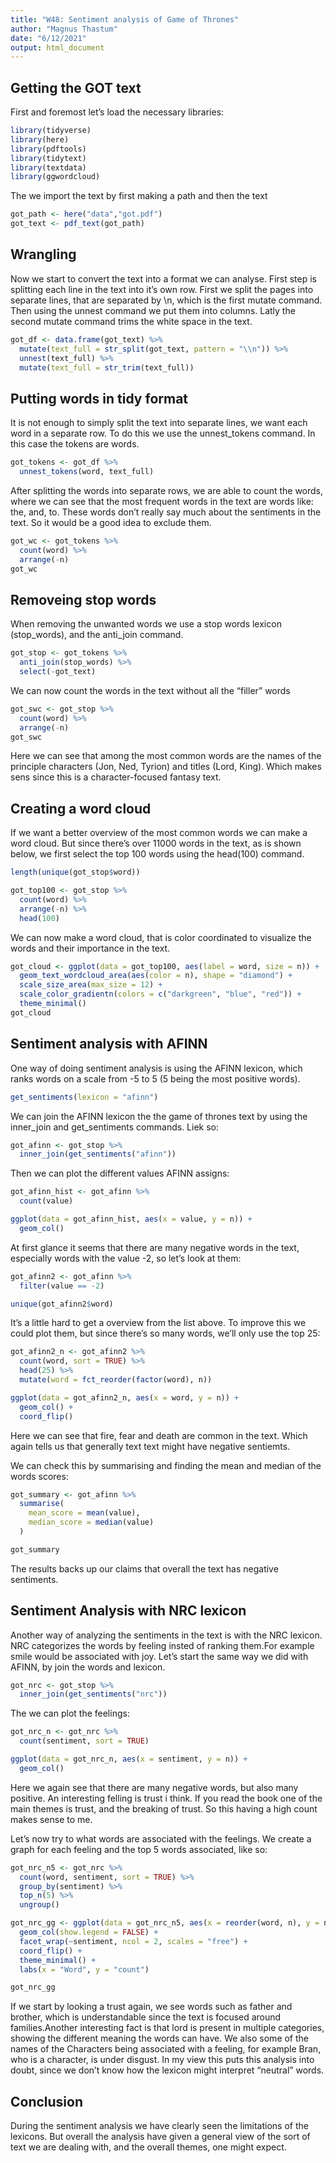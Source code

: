 ---
title: "W48: Sentiment analysis of Game of Thrones"
author: "Magnus Thastum"
date: "6/12/2021"
output: html_document
---

## Getting the GOT text
First and foremost let's load the necessary libraries:
```{r}
library(tidyverse)
library(here)
library(pdftools)
library(tidytext)
library(textdata) 
library(ggwordcloud)
```

The we import the text by first making a path and then the text
```{r}
got_path <- here("data","got.pdf")
got_text <- pdf_text(got_path)
```

## Wrangling
Now we start to convert the text into a format we can analyse. First step is splitting each line in the text into it's own row. First we split the pages into separate lines, that are separated by \\n, which is the first mutate command. Then using the unnest command we put them into columns. Latly the second mutate command trims the white space in the text.
```{r}
got_df <- data.frame(got_text) %>% 
  mutate(text_full = str_split(got_text, pattern = "\\n")) %>% 
  unnest(text_full) %>% 
  mutate(text_full = str_trim(text_full))
```

## Putting words in tidy format
It is not enough to simply split the text into separate lines, we want each word in a separate row. To do this we use the unnest_tokens command. In this case the tokens are words.
```{r}
got_tokens <- got_df %>%
  unnest_tokens(word, text_full)
```

After splitting the words into separate rows, we are able to count the words, where we can see that the most frequent words in the text are words like: the, and, to. These words don't really say much about the sentiments in the text. So it would be a good idea to exclude them.
```{r}
got_wc <- got_tokens %>% 
  count(word) %>% 
  arrange(-n)
got_wc
```


## Removeing stop words
When removing the unwanted words we use a stop words lexicon (stop_words), and the anti_join command.
```{r}
got_stop <- got_tokens %>% 
  anti_join(stop_words) %>% 
  select(-got_text)
```
We can now count the words in the text without all the "filler" words
```{r}
got_swc <- got_stop %>% 
  count(word) %>% 
  arrange(-n)
got_swc
```

Here we can see that among the most common words are the names of the principle characters (Jon, Ned, Tyrion) and titles (Lord, King). Which makes sens since this is a character-focused fantasy text.

## Creating a word cloud
If we want a better overview of the most common words we can make a word cloud. But since there's over 11000 words in the text, as is shown below, we first select the top 100 words using the head(100) command. 
```{r}
length(unique(got_stop$word))
```

```{r}
got_top100 <- got_stop %>% 
  count(word) %>% 
  arrange(-n) %>% 
  head(100)
```

We can now make a word cloud, that is color coordinated to visualize the words and their importance in the text. 
```{r}
got_cloud <- ggplot(data = got_top100, aes(label = word, size = n)) +
  geom_text_wordcloud_area(aes(color = n), shape = "diamond") +
  scale_size_area(max_size = 12) +
  scale_color_gradientn(colors = c("darkgreen", "blue", "red")) +
  theme_minimal()
got_cloud
```

## Sentiment analysis with AFINN
One way of doing sentiment analysis is using the AFINN lexicon, which ranks words on a scale from -5 to 5 (5 being the most positive words).
```{r}
get_sentiments(lexicon = "afinn")
```

We can join the AFINN lexicon the the game of thrones text by using the inner_join and get_sentiments commands. Liek so:
```{r}
got_afinn <- got_stop %>% 
  inner_join(get_sentiments("afinn"))
```

Then we can plot the different values AFINN assigns:
```{r}
got_afinn_hist <- got_afinn %>% 
  count(value)

ggplot(data = got_afinn_hist, aes(x = value, y = n)) +
  geom_col()
```

At first glance it seems that there are many negative words in the text, especially words with the value -2, so let's look at them:
```{r}
got_afinn2 <- got_afinn %>% 
  filter(value == -2)

unique(got_afinn2$word)
```

It's a little hard to get a overview from the list above. To improve this we could plot them, but since there's so many words, we'll only use the top 25:
```{r}
got_afinn2_n <- got_afinn2 %>% 
  count(word, sort = TRUE) %>% 
  head(25) %>% 
  mutate(word = fct_reorder(factor(word), n))

ggplot(data = got_afinn2_n, aes(x = word, y = n)) +
  geom_col() +
  coord_flip()
```

Here we can see that fire, fear and death are common in the text. Which again tells us that generally text text might have negative sentiemts.

We can check this by summarising and finding the mean and median of the words scores:
```{r}
got_summary <- got_afinn %>% 
  summarise(
    mean_score = mean(value),
    median_score = median(value)
  )

got_summary
```
The results backs up our claims that overall the text has negative sentiments. 

## Sentiment Analysis with NRC lexicon
Another way of analyzing the sentiments in the text is with the NRC lexicon. NRC categorizes the words by feeling insted of ranking them.For example smile would be associated with joy.
Let's start the same way we did with AFINN, by join the words and lexicon.
```{r}
got_nrc <- got_stop %>% 
  inner_join(get_sentiments("nrc"))
```
The we can plot the feelings:
```{r}
got_nrc_n <- got_nrc %>% 
  count(sentiment, sort = TRUE)

ggplot(data = got_nrc_n, aes(x = sentiment, y = n)) +
  geom_col()
```

Here we again see that there are many negative words, but also many positive. An interesting felling is trust i think. If you read the book one of the main themes is trust, and the breaking of trust. So this having a high count makes sense to me.

Let's now try to what words are associated with the feelings. We create a graph for each feeling and the top 5 words associated, like so:
```{r}
got_nrc_n5 <- got_nrc %>% 
  count(word, sentiment, sort = TRUE) %>% 
  group_by(sentiment) %>% 
  top_n(5) %>% 
  ungroup()

got_nrc_gg <- ggplot(data = got_nrc_n5, aes(x = reorder(word, n), y = n, fill = sentiment)) +
  geom_col(show.legend = FALSE) +
  facet_wrap(~sentiment, ncol = 2, scales = "free") +
  coord_flip() +
  theme_minimal() +
  labs(x = "Word", y = "count")

got_nrc_gg
```

If we start by looking a trust again, we see words such as father and brother, which is understandable since the text is focused around families.Another interesting fact is that lord is present in multiple categories, showing the different meaning the words can have. We also some of the names of the Characters being associated with a feeling, for example Bran, who is a character, is under disgust. In my view this puts this analysis into doubt, since we don't know how the lexicon might interpret "neutral" words.

## Conclusion
During the sentiment analysis we have clearly seen the limitations of the lexicons. But overall the analysis have given a general view of the sort of text we are dealing with, and the overall themes, one might expect.
